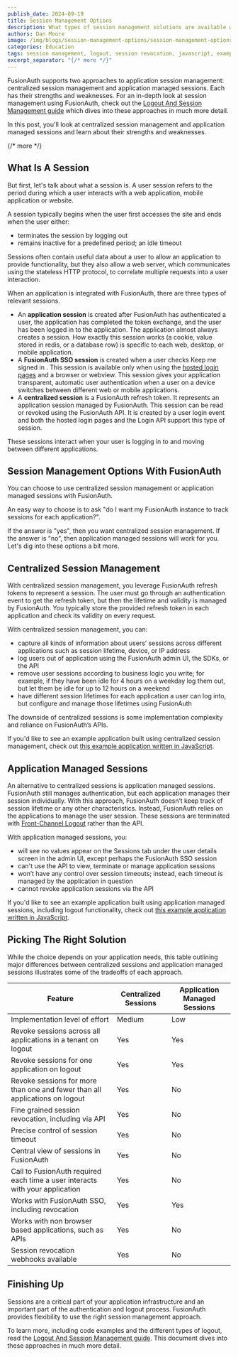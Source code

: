 ```yaml
---
publish_date: 2024-09-19
title: Session Management Options
description: What types of session management solutions are available with FusionAuth?
authors: Dan Moore
image: /img/blogs/session-management-options/session-management-options.png
categories: Education
tags: session management, logout, session revocation, javascript, example apps
excerpt_separator: "{/* more */}"
---
```


FusionAuth supports two approaches to application session management: centralized session management and application managed sessions. Each has their strengths and weaknesses. 
For an in-depth look at session management using FusionAuth, check out the [Logout And Session Management guide](/docs/lifecycle/authenticate-users/logout-session-management) which dives into these approaches in much more detail.

In this post, you'll look at centralized session management and application managed sessions and learn about their strengths and weaknesses.

{/* more */}

## What Is A Session

But first, let's talk about what a session is.  A user session refers to the period during which a user interacts with a web application, mobile application or website.

A session typically begins when the user first accesses the site and ends when the user either:

* terminates the session by logging out
* remains inactive for a predefined period; an idle timeout

Sessions often contain useful data about a user to allow an application to provide functionality, but they also allow a web server, which communicates using the stateless HTTP protocol, to correlate multiple requests into a user interaction.

When an application is integrated with FusionAuth, there are three types of relevant sessions.

* An **application session** is created after FusionAuth has authenticated a user, the application has completed the token exchange, and the user has been logged in to the application. The application almost always creates a session. How exactly this session works (a cookie, value stored in redis, or a database row) is specific to each web, desktop, or mobile application.
* A **FusionAuth SSO session** is created when a user checks <InlineUIElement>Keep me signed in </InlineUIElement>. This session is available only when using the [hosted login pages](/docs/get-started/core-concepts/integration-points#hosted-login-pages) and a browser or webview. This session gives your application transparent, automatic user authentication when a user on a device switches between different web or mobile applications.
* A **centralized session** is a FusionAuth refresh token. It represents an application session managed by FusionAuth. This session can be read or revoked using the FusionAuth API. It is created by a user login event and both the hosted login pages and the Login API support this type of session.

These sessions interact when your user is logging in to and moving between different applications.

## Session Management Options With FusionAuth

You can choose to use centralized session management or application managed sessions with FusionAuth.

An easy way to choose is to ask "do I want my FusionAuth instance to track sessions for each application?".

If the answer is "yes", then you want centralized session management. If the answer is "no", then application managed sessions will work for you. Let's dig into these options a bit more.

## Centralized Session Management

With centralized session management, you leverage FusionAuth refresh tokens to represent a session. The user must go through an authentication event to get the refresh token, but then the lifetime and validity is managed by FusionAuth. You typically store the provided refresh token in each application and check its validity on every request.

With centralized session management, you can:

* capture all kinds of information about users’ sessions across different applications such as session lifetime, device, or IP address
* log users out of application using the FusionAuth admin UI, the SDKs, or the API
* remove user sessions according to business logic you write; for example, if they have been idle for 4 hours on a weekday log them out, but let them be idle for up to 12 hours on a weekend
* have different session lifetimes for each application a user can log into, but configure and manage those lifetimes using FusionAuth

The downside of centralized sessions is some implementation complexity and reliance on FusionAuth’s APIs.

If you'd like to see an example application built using centralized session management, check out [this example application written in JavaScript](https://github.com/FusionAuth/fusionauth-example-node-centralized-sessions/).

## Application Managed Sessions

An alternative to centralized sessions is application managed sessions. FusionAuth still manages authentication, but each application manages their session individually. With this approach, FusionAuth doesn’t keep track of session lifetime or any other characteristics. Instead, FusionAuth relies on the applications to manage the user session. These sessions are terminated with [Front-Channel Logout](/docs/lifecycle/authenticate-users/oauth/endpoints#logout) rather than the API.

With application managed sessions, you:

* will see no values appear on the Sessions tab under the user details screen in the admin UI, except perhaps the FusionAuth SSO session
* can't use the API to view, terminate or manage application sessions
* won’t have any control over session timeouts; instead, each timeout is managed by the application in question
* cannot revoke application sessions via the API

If you'd like to see an example application built using application managed sessions, including logout functionality, check out [this example application written in JavaScript](https://github.com/FusionAuth/fusionauth-example-node-sso/).

## Picking The Right Solution

While the choice depends on your application needs, this table outlining major differences between centralized sessions and application managed sessions illustrates some of the tradeoffs of each approach.

| Feature | Centralized Sessions | Application Managed Sessions | 
| -------- | ------- | ------- |
| Implementation level of effort | Medium | Low |
| Revoke sessions across all applications in a tenant on logout | Yes | Yes |
| Revoke sessions for one application on logout | Yes | Yes |
| Revoke sessions for more than one and fewer than all applications on logout | Yes | No |
| Fine grained session revocation, including via API | Yes | No | 
| Precise control of session timeout | Yes | No | 
| Central view of sessions in FusionAuth | Yes | No | 
| Call to FusionAuth required each time a user interacts with your application | Yes | No | 
| Works with FusionAuth SSO, including revocation | Yes | Yes |
| Works with non browser based applications, such as APIs | Yes | No |
| Session revocation webhooks available | Yes | No |

## Finishing Up

Sessions are a critical part of your application infrastructure and an important part of the authentication and logout process. FusionAuth provides flexibility to use the right session management approach. 

To learn more, including code examples and the different types of logout, read the [Logout And Session Management guide](/docs/lifecycle/authenticate-users/logout-session-management). This document dives into these approaches in much more detail.
